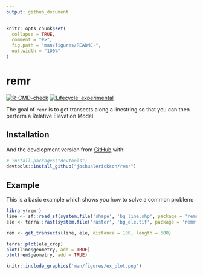 ```yaml
---
output: github_document
---
```


<!-- README.md is generated from README.Rmd. Please edit that file -->

```r
knitr::opts_chunk$set(
  collapse = TRUE,
  comment = "#>",
  fig.path = "man/figures/README-",
  out.width = "100%"
)
```

# remr

<!-- badges: start -->
[![R-CMD-check](https://github.com/joshualerickson/remr/workflows/R-CMD-check/badge.svg)](https://github.com/joshualerickson/remr/actions)
[![Lifecycle: experimental](https://img.shields.io/badge/lifecycle-experimental-orange.svg)](https://lifecycle.r-lib.org/articles/stages.html#experimental)
<!-- badges: end -->

The goal of `remr` is to get transects along a linestring so that you can then perform a Relative Elevation Model. 

## Installation


And the development version from [GitHub](https://github.com/) with:

``` r
# install.packages("devtools")
devtools::install_github("joshualerickson/remr")
```
## Example

This is a basic example which shows you how to solve a common problem:

```r
library(remr)
line <- sf::read_sf(system.file('shape', 'bg_line.shp', package = 'remr'))
ele <- terra::rast(system.file('raster', 'bg_ele.tif', package = 'remr'))

rem <- get_transects(line, ele, distance = 100, length = 500)

terra::plot(ele_crop)
plot(line$geometry, add = TRUE)
plot(rem$geometry, add = TRUE)
```

```r
knitr::include_graphics('man/figures/ex_plot.png')
```

